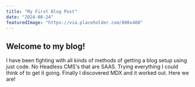```yaml
---
title: "My First Blog Post"
date: "2024-08-24"
featuredImage: "https://via.placeholder.com/800x400"
---
```


## Welcome to my blog!

I have been fighting with all kinds of methods of getting a blog setup using just code. No Headless CMS's that are SAAS. Trying everything I could think of to get it going.
Finally I discovered MDX and it worked out. Here we are!
